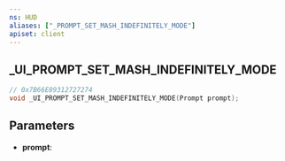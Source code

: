 ```yaml
---
ns: HUD
aliases: ["_PROMPT_SET_MASH_INDEFINITELY_MODE"]
apiset: client
---
```

## _UI_PROMPT_SET_MASH_INDEFINITELY_MODE

```c
// 0x7B66E89312727274
void _UI_PROMPT_SET_MASH_INDEFINITELY_MODE(Prompt prompt);
```


## Parameters
* **prompt**: